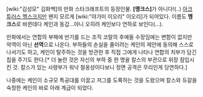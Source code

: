 [wiki:"김성모" 김화백]의 만화 스타크래프트의 등장인물. '''[맹크스]'''가 아니다!(..) [[아크튜러스 멩스크]]지만 왠지 모르게 [wiki:"야가미 이오리" 이오리]가 되어있다. 이름도 '''멩크스'''로 바뀐데다 케인과 동갑…아니 오히려 케인보다 연하로 보인다(…).

만화에서는 연합의 부패에 반기를 드는 조직 코랄의 후예들 수장임에는 변함이 없지만 악역이 아닌 '''선역'''으로 나온다. 부하들의 손실을 줄이려는 케인의 제안에 동의해 스스로 나서기도 하고, 케인이 탈주하는 것을 방관한 후 직접 그에게 나타나 연합의 치부가 담긴 칩을 주기도 한다.[* 더 놀란 것은 자신의 부하 중 한 명을 칼스의 부관으로 위장 잠입시킨 것. 칼스가 있는 사령부가 워낙 철옹성이다보니 정면 공격은 무리인게 당연하다.]

나중에는 케인이 소규모 특공대를 이끌고 저그를 도륙하는 것을 도왔으며 칼스와 듀갈을 숙청한 케인의 바로 아래 계급이 되었다.
